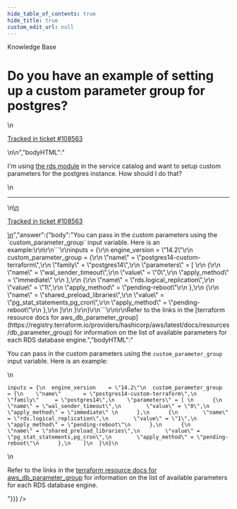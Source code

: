 ```yaml
---
hide_table_of_contents: true
hide_title: true
custom_edit_url: null
---
```



<CenterLayout>
<span class="title">Knowledge Base</span>
<h1>Do you have an example of setting up a custom parameter group for postgres?</h1>
<GitHub json={{"id":"D_kwDOF8slf84APeZM","number":408,"author":{"login":"yorinasub17"},"title":"Do you have an example of setting up a custom parameter group for postgres?","body":"\nI'm using [the rds module](https://docs.gruntwork.io/reference/services/data-storage/amazon-rds) in the service catalog and want to setup custom parameters for the postgres instance. How should I do that?\n\n---\n\n<ins datetime=\"2022-05-06T13:58:56Z\">\n  <p><a href=\"https://support.gruntwork.io/hc/requests/108563\">Tracked in ticket #108563</a></p>\n</ins>\n","bodyHTML":"<p dir=\"auto\">I'm using <a href=\"https://docs.gruntwork.io/reference/services/data-storage/amazon-rds\" rel=\"nofollow\">the rds module</a> in the service catalog and want to setup custom parameters for the postgres instance. How should I do that?</p>\n<hr>\n<ins datetime=\"2022-05-06T13:58:56Z\">\n  <p dir=\"auto\"><a href=\"https://support.gruntwork.io/hc/requests/108563\" rel=\"nofollow\">Tracked in ticket #108563</a></p>\n</ins>","answer":{"body":"You can pass in the custom parameters using the `custom_parameter_group` input variable. Here is an example:\r\n\r\n```\r\ninputs = {\r\n  engine_version    = \"14.2\"\r\n  custom_parameter_group  = {\r\n    \"name\"       = \"postgres14-custom-terraform\",\r\n    \"family\"     = \"postgres14\",\r\n    \"parameters\" = [ \r\n      {\r\n        \"name\" = \"wal_sender_timeout\",\r\n        \"value\" = \"0\",\r\n        \"apply_method\" = \"immediate\" \r\n      },\r\n      {\r\n        \"name\" = \"rds.logical_replication\",\r\n        \"value\" = \"1\",\r\n        \"apply_method\" = \"pending-reboot\"\r\n      },\r\n      {\r\n        \"name\" = \"shared_preload_libraries\",\r\n        \"value\" = \"pg_stat_statements,pg_cron\",\r\n        \"apply_method\" = \"pending-reboot\"\r\n      },\r\n    ]\r\n  }\r\n}\r\n```\r\n\r\nRefer to the links in the [terraform resource docs for aws_db_parameter_group](https://registry.terraform.io/providers/hashicorp/aws/latest/docs/resources/db_parameter_group) for information on the list of available parameters for each RDS database engine.","bodyHTML":"<p dir=\"auto\">You can pass in the custom parameters using the <code class=\"notranslate\">custom_parameter_group</code> input variable. Here is an example:</p>\n<div class=\"snippet-clipboard-content notranslate position-relative overflow-auto\" data-snippet-clipboard-copy-content=\"inputs = {\n  engine_version    = &quot;14.2&quot;\n  custom_parameter_group  = {\n    &quot;name&quot;       = &quot;postgres14-custom-terraform&quot;,\n    &quot;family&quot;     = &quot;postgres14&quot;,\n    &quot;parameters&quot; = [ \n      {\n        &quot;name&quot; = &quot;wal_sender_timeout&quot;,\n        &quot;value&quot; = &quot;0&quot;,\n        &quot;apply_method&quot; = &quot;immediate&quot; \n      },\n      {\n        &quot;name&quot; = &quot;rds.logical_replication&quot;,\n        &quot;value&quot; = &quot;1&quot;,\n        &quot;apply_method&quot; = &quot;pending-reboot&quot;\n      },\n      {\n        &quot;name&quot; = &quot;shared_preload_libraries&quot;,\n        &quot;value&quot; = &quot;pg_stat_statements,pg_cron&quot;,\n        &quot;apply_method&quot; = &quot;pending-reboot&quot;\n      },\n    ]\n  }\n}\"><pre class=\"notranslate\"><code>inputs = {\n  engine_version    = \"14.2\"\n  custom_parameter_group  = {\n    \"name\"       = \"postgres14-custom-terraform\",\n    \"family\"     = \"postgres14\",\n    \"parameters\" = [ \n      {\n        \"name\" = \"wal_sender_timeout\",\n        \"value\" = \"0\",\n        \"apply_method\" = \"immediate\" \n      },\n      {\n        \"name\" = \"rds.logical_replication\",\n        \"value\" = \"1\",\n        \"apply_method\" = \"pending-reboot\"\n      },\n      {\n        \"name\" = \"shared_preload_libraries\",\n        \"value\" = \"pg_stat_statements,pg_cron\",\n        \"apply_method\" = \"pending-reboot\"\n      },\n    ]\n  }\n}\n</code></pre></div>\n<p dir=\"auto\">Refer to the links in the <a href=\"https://registry.terraform.io/providers/hashicorp/aws/latest/docs/resources/db_parameter_group\" rel=\"nofollow\">terraform resource docs for aws_db_parameter_group</a> for information on the list of available parameters for each RDS database engine.</p>"}}} />

</CenterLayout>
  

<!-- ##DOCS-SOURCER-START
{
  "sourcePlugin": "github-discussions",
  "hash": "be2df237379a170b46a15ca6565e50d1"
}
##DOCS-SOURCER-END -->
